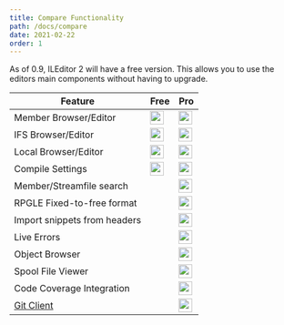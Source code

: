 ```yaml
---
title: Compare Functionality
path: /docs/compare
date: 2021-02-22
order: 1
---
```


As of 0.9, ILEditor 2 will have a free version. This allows you to use the editors main components without having to upgrade.

| Feature                        | Free                                             | Pro                                              |
| ------------------------------ | ------------------------------------------------ | ------------------------------------------------ |
| Member Browser/Editor          | <img src="./check.svg" width="24" height="24" /> | <img src="./check.svg" width="24" height="24" /> |
| IFS Browser/Editor             | <img src="./check.svg" width="24" height="24" /> | <img src="./check.svg" width="24" height="24" /> |
| Local Browser/Editor           | <img src="./check.svg" width="24" height="24" /> | <img src="./check.svg" width="24" height="24" /> |
| Compile Settings               | <img src="./check.svg" width="24" height="24" /> | <img src="./check.svg" width="24" height="24" /> |
| Member/Streamfile search       |                                                  | <img src="./check.svg" width="24" height="24" /> |
| RPGLE Fixed-to-free format     |                                                  | <img src="./check.svg" width="24" height="24" /> |
| Import snippets from headers   |                                                  | <img src="./check.svg" width="24" height="24" /> |
| Live Errors                    |                                                  | <img src="./check.svg" width="24" height="24" /> |
| Object Browser                 |                                                  | <img src="./check.svg" width="24" height="24" /> |
| Spool File Viewer              |                                                  | <img src="./check.svg" width="24" height="24" /> |
| Code Coverage Integration      |                                                  | <img src="./check.svg" width="24" height="24" /> |
| [Git Client](/docs/git-client) |                                                  | <img src="./check.svg" width="24" height="24" /> |
